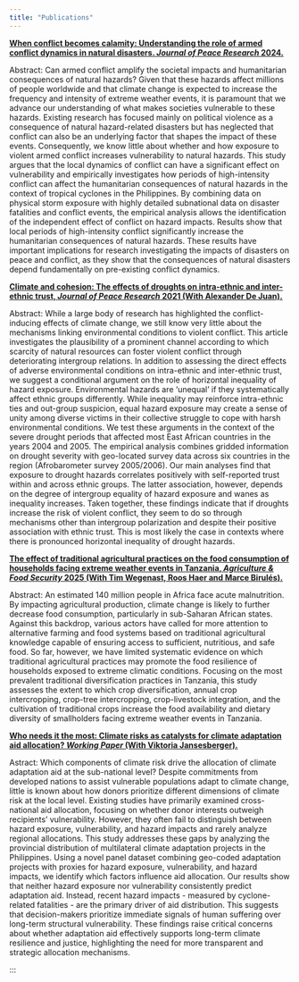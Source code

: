 ---
title: "Publications"
---


<b> <a href="https://journals.sagepub.com/doi/full/10.1177/00223433241265028" target="_blank">When conflict becomes calamity: Understanding the role of armed conflict dynamics in natural disasters. <i> Journal of Peace Research </i> 2024.</a><br> </b>

Abstract: Can armed conflict amplify the societal impacts and humanitarian consequences of natural hazards? Given that these hazards affect millions of people worldwide and that climate change is expected to increase the frequency and intensity of extreme weather events, it is paramount that we advance our understanding of what makes societies vulnerable to these hazards. Existing research has focused mainly on political violence as a consequence of natural hazard-related disasters but has neglected that conflict can also be an underlying factor that shapes the impact of these events. Consequently, we know little about whether and how exposure to violent armed conflict increases vulnerability to natural hazards. This study argues that the local dynamics of conflict can have a significant effect on vulnerability and empirically investigates how periods of high-intensity conflict can affect the humanitarian consequences of natural hazards in the context of tropical cyclones in the Philippines. By combining data on physical storm exposure with highly detailed subnational data on disaster fatalities and conflict events, the empirical analysis allows the identification of the independent effect of conflict on hazard impacts. Results show that local periods of high-intensity conflict significantly increase the humanitarian consequences of natural hazards. These results have important implications for research investigating the impacts of disasters on peace and conflict, as they show that the consequences of natural disasters depend fundamentally on pre-existing conflict dynamics.


<b> <a href="https://doi.org/10.1177/0022343320974096" target="_blank">Climate and cohesion: The effects of droughts on intra-ethnic and inter-ethnic trust, <i> Journal of Peace Research</i> 2021 (With Alexander De Juan). </a><br> </b>

Abstract: While a large body of research has highlighted the conflict-inducing effects of climate change, we still know very little about the mechanisms linking environmental conditions to violent conflict. This article investigates the plausibility of a prominent channel according to which scarcity of natural resources can foster violent conflict through deteriorating intergroup relations. In addition to assessing the direct effects of adverse environmental conditions on intra-ethnic and inter-ethnic trust, we suggest a conditional argument on the role of horizontal inequality of hazard exposure. Environmental hazards are ‘unequal’ if they systematically affect ethnic groups differently. While inequality may reinforce intra-ethnic ties and out-group suspicion, equal hazard exposure may create a sense of unity among diverse victims in their collective struggle to cope with harsh environmental conditions. We test these arguments in the context of the severe drought periods that affected most East African countries in the years 2004 and 2005. The empirical analysis combines gridded information on drought severity with geo-located survey data across six countries in the region (Afrobarometer survey 2005/2006). Our main analyses find that exposure to drought hazards correlates positively with self-reported trust within and across ethnic groups. The latter association, however, depends on the degree of intergroup equality of hazard exposure and wanes as inequality increases. Taken together, these findings indicate that if droughts increase the risk of violent conflict, they seem to do so through mechanisms other than intergroup polarization and despite their positive association with ethnic trust. This is most likely the case in contexts where there is pronounced horizontal inequality of drought hazards.



<b> <a href="https://doi.org/10.1177/0022343320974096" target="_blank">The effect of traditional agricultural practices on the food consumption of households facing extreme weather events in Tanzania, <i> Agriculture & Food Security </i> 2025 (With Tim Wegenast, Roos Haer and Marce Birulés).</a><br> </b>

Abstract: An estimated 140 million people in Africa face acute malnutrition. By impacting agricultural production, climate change is likely to further decrease food consumption, particularly in sub-Saharan African states. Against this backdrop, various actors have called for more attention to alternative farming and food systems based on traditional agricultural knowledge capable of ensuring access to sufficient, nutritious, and safe food. So far, however, we have limited systematic evidence on which traditional agricultural practices may promote the food resilience of households exposed to extreme climatic conditions. Focusing on the most prevalent traditional diversification practices in Tanzania, this study assesses the extent to which crop diversification, annual crop intercropping, crop-tree intercropping, crop-livestock integration, and the cultivation of traditional crops increase the food availability and dietary diversity of smallholders facing extreme weather events in Tanzania.


<b> <a href="https://www.peio.me/wp-content/uploads/PEIO17/submission_86.pdf" target="_blank">Who needs it the most: Climate risks as catalysts for climate adaptation aid allocation? <i> Working Paper</i> (With Viktoria Jansesberger). </a><br> </b>

Astract: Which components of climate risk drive the allocation of climate adaptation aid at the sub-national level? Despite commitments from developed nations to assist vulnerable populations adapt to climate change, little is known about how donors prioritize different dimensions of climate risk at the local level. Existing studies have primarily examined cross-national aid allocation, focusing on whether donor interests outweigh recipients’ vulnerability. However, they often fail to distinguish between hazard exposure, vulnerability, and hazard impacts and rarely analyze regional allocations. This study addresses these gaps by analyzing the provincial distribution of multilateral climate adaptation projects in the Philippines. Using a novel panel dataset combining geo-coded adaptation projects with proxies for hazard exposure, vulnerability, and hazard impacts, we identify which factors influence aid allocation. Our results show that neither hazard exposure nor vulnerability consistently predict adaptation aid. Instead, recent hazard impacts - measured by cyclone-related fatalities - are the primary driver of aid distribution. This suggests that decision-makers prioritize immediate signals of human suffering over long-term structural vulnerability. These findings raise critical concerns about whether adaptation aid effectively supports long-term climate resilience and justice, highlighting the need for more transparent and strategic allocation mechanisms.



:::

